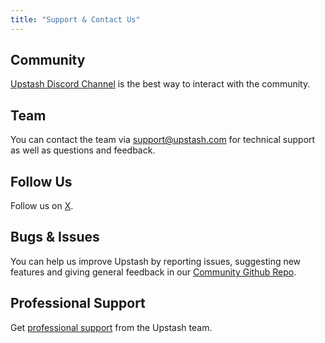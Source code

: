 ```yaml
---
title: "Support & Contact Us"
---
```


## Community

[Upstash Discord Channel](https://upstash.com/discord) is the best way to
interact with the community.

## Team

You can contact the team
via [support@upstash.com](mailto:support@upstash.com) for technical support as
well as questions and feedback.

## Follow Us

Follow us on [X](https://x.com/upstash).

## Bugs & Issues

You can help us improve Upstash by reporting issues, suggesting new features and
giving general feedback in
our [Community Github Repo](https://github.com/upstash/issues/issues/new).

## Professional Support

Get [professional support](/common/help/prosupport) from the Upstash team.
